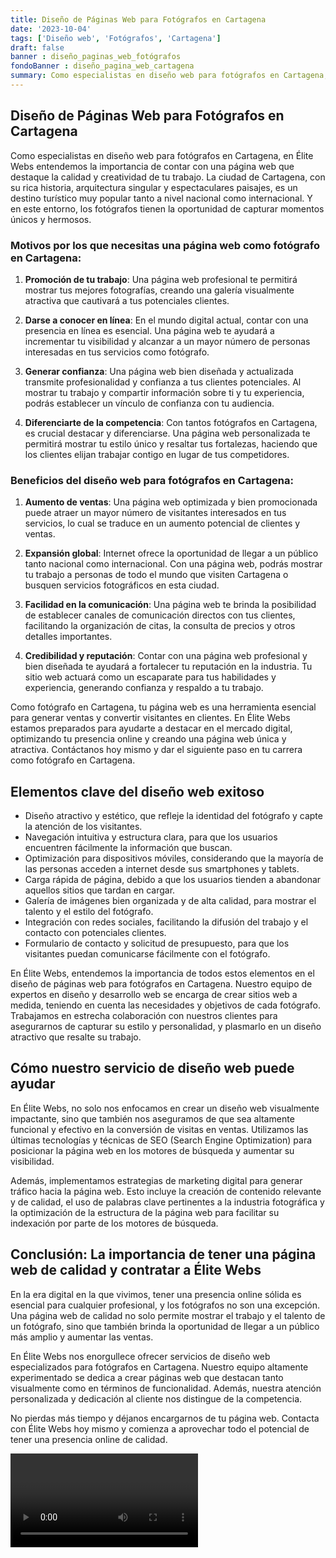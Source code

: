 ```yaml
---
title: Diseño de Páginas Web para Fotógrafos en Cartagena
date: '2023-10-04'
tags: ['Diseño web', 'Fotógrafos', 'Cartagena']
draft: false
banner : diseño_paginas_web_fotógrafos
fondoBanner : diseño_pagina_web_cartagena
summary: Como especialistas en diseño web para fotógrafos en Cartagena, en Élite Webs entendemos la importancia de contar con una página web que destaque la calidad y creatividad de tu trabajo. La ciudad de Cartagena, con su rica historia, arquitectura singular y espectaculares paisajes, es un destino turístico muy popular tanto a nivel nacional como internacional. Y en este entorno, los fotógrafos tienen la oportunidad de capturar momentos únicos y hermosos.
---
```


## Diseño de Páginas Web para Fotógrafos en Cartagena

Como especialistas en diseño web para fotógrafos en Cartagena, en Élite Webs entendemos la importancia de contar con una página web que destaque la calidad y creatividad de tu trabajo. La ciudad de Cartagena, con su rica historia, arquitectura singular y espectaculares paisajes, es un destino turístico muy popular tanto a nivel nacional como internacional. Y en este entorno, los fotógrafos tienen la oportunidad de capturar momentos únicos y hermosos.

### Motivos por los que necesitas una página web como fotógrafo en Cartagena:

1. **Promoción de tu trabajo**: Una página web profesional te permitirá mostrar tus mejores fotografías, creando una galería visualmente atractiva que cautivará a tus potenciales clientes.

2. **Darse a conocer en línea**: En el mundo digital actual, contar con una presencia en línea es esencial. Una página web te ayudará a incrementar tu visibilidad y alcanzar a un mayor número de personas interesadas en tus servicios como fotógrafo.

3. **Generar confianza**: Una página web bien diseñada y actualizada transmite profesionalidad y confianza a tus clientes potenciales. Al mostrar tu trabajo y compartir información sobre ti y tu experiencia, podrás establecer un vínculo de confianza con tu audiencia.

4. **Diferenciarte de la competencia**: Con tantos fotógrafos en Cartagena, es crucial destacar y diferenciarse. Una página web personalizada te permitirá mostrar tu estilo único y resaltar tus fortalezas, haciendo que los clientes elijan trabajar contigo en lugar de tus competidores.

### Beneficios del diseño web para fotógrafos en Cartagena:

1. **Aumento de ventas**: Una página web optimizada y bien promocionada puede atraer un mayor número de visitantes interesados en tus servicios, lo cual se traduce en un aumento potencial de clientes y ventas.

2. **Expansión global**: Internet ofrece la oportunidad de llegar a un público tanto nacional como internacional. Con una página web, podrás mostrar tu trabajo a personas de todo el mundo que visiten Cartagena o busquen servicios fotográficos en esta ciudad.

3. **Facilidad en la comunicación**: Una página web te brinda la posibilidad de establecer canales de comunicación directos con tus clientes, facilitando la organización de citas, la consulta de precios y otros detalles importantes.

4. **Credibilidad y reputación**: Contar con una página web profesional y bien diseñada te ayudará a fortalecer tu reputación en la industria. Tu sitio web actuará como un escaparate para tus habilidades y experiencia, generando confianza y respaldo a tu trabajo.

Como fotógrafo en Cartagena, tu página web es una herramienta esencial para generar ventas y convertir visitantes en clientes. En Élite Webs estamos preparados para ayudarte a destacar en el mercado digital, optimizando tu presencia online y creando una página web única y atractiva. Contáctanos hoy mismo y dar el siguiente paso en tu carrera como fotógrafo en Cartagena.

<GifSeo />

<Cta />

## Elementos clave del diseño web exitoso

- Diseño atractivo y estético, que refleje la identidad del fotógrafo y capte la atención de los visitantes.
- Navegación intuitiva y estructura clara, para que los usuarios encuentren fácilmente la información que buscan.
- Optimización para dispositivos móviles, considerando que la mayoría de las personas acceden a internet desde sus smartphones y tablets.
- Carga rápida de página, debido a que los usuarios tienden a abandonar aquellos sitios que tardan en cargar.
- Galería de imágenes bien organizada y de alta calidad, para mostrar el talento y el estilo del fotógrafo.
- Integración con redes sociales, facilitando la difusión del trabajo y el contacto con potenciales clientes.
- Formulario de contacto y solicitud de presupuesto, para que los visitantes puedan comunicarse fácilmente con el fotógrafo.

En Élite Webs, entendemos la importancia de todos estos elementos en el diseño de páginas web para fotógrafos en Cartagena. Nuestro equipo de expertos en diseño y desarrollo web se encarga de crear sitios web a medida, teniendo en cuenta las necesidades y objetivos de cada fotógrafo. Trabajamos en estrecha colaboración con nuestros clientes para asegurarnos de capturar su estilo y personalidad, y plasmarlo en un diseño atractivo que resalte su trabajo.

## Cómo nuestro servicio de diseño web puede ayudar

En Élite Webs, no solo nos enfocamos en crear un diseño web visualmente impactante, sino que también nos aseguramos de que sea altamente funcional y efectivo en la conversión de visitas en ventas. Utilizamos las últimas tecnologías y técnicas de SEO (Search Engine Optimization) para posicionar la página web en los motores de búsqueda y aumentar su visibilidad.

Además, implementamos estrategias de marketing digital para generar tráfico hacia la página web. Esto incluye la creación de contenido relevante y de calidad, el uso de palabras clave pertinentes a la industria fotográfica y la optimización de la estructura de la página web para facilitar su indexación por parte de los motores de búsqueda.

## Conclusión: La importancia de tener una página web de calidad y contratar a Élite Webs

En la era digital en la que vivimos, tener una presencia online sólida es esencial para cualquier profesional, y los fotógrafos no son una excepción. Una página web de calidad no solo permite mostrar el trabajo y el talento de un fotógrafo, sino que también brinda la oportunidad de llegar a un público más amplio y aumentar las ventas.

En Élite Webs nos enorgullece ofrecer servicios de diseño web especializados para fotógrafos en Cartagena. Nuestro equipo altamente experimentado se dedica a crear páginas web que destacan tanto visualmente como en términos de funcionalidad. Además, nuestra atención personalizada y dedicación al cliente nos distingue de la competencia.

No pierdas más tiempo y déjanos encargarnos de tu página web. Contacta con Élite Webs hoy mismo y comienza a aprovechar todo el potencial de tener una presencia online de calidad.

<Video />

<CtaBot job='Fotógrafos' city='Cartagena'/>

<Gmaps query='Cartagena+españa+maps' />